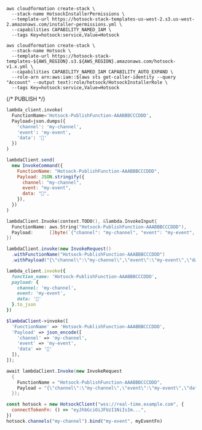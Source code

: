 <div
  className={`w-full  flex-col icem !max-w-full min-w-full ${
    props.tab === 0 ? "flex" : "hidden"
  }`}
>

```text
aws cloudformation create-stack \
  --stack-name HotsockInstallerPermissions \
  --template-url https://hotsock-stack-templates-us-west-2.s3.us-west-2.amazonaws.com/installer-permissions.yml \
  --capabilities CAPABILITY_NAMED_IAM \
  --tags Key=hotsock:service,Value=Hotsock
```

</div>

<div
  className={`w-full  flex-col icem !max-w-full min-w-full ${
    props.tab === 0 ? "flex" : "hidden"
  }`}
>

```text
aws cloudformation create-stack \
  --stack-name Hotsock \
  --template-url https://hotsock-stack-templates-${AWS_REGION}.s3.${AWS_REGION}.amazonaws.com/hotsock-v1.x.yml \
  --capabilities CAPABILITY_NAMED_IAM CAPABILITY_AUTO_EXPAND \
  --role-arn arn:aws:iam::$(aws sts get-caller-identity --query "Account" --output text):role/hotsock/HotsockInstallerRole \
  --tags Key=hotsock:service,Value=Hotsock
```

</div>

{/* PUBLISH */}

<div className={`w-full  flex-col icem !max-w-full min-w-full ${props.tab === "py" ? "flex" : "hidden"}`}>

```py
lambda_client.invoke(
  FunctionName='Hotsock-PublishFunction-AAABBBCCCDDD',
  Payload=json.dumps({
    'channel': 'my-channel',
    'event': 'my-event',
    'data': '👋'
  })
)
```

</div>

<div className={`w-full  flex-col icem !max-w-full min-w-full ${props.tab === "js" ? "flex" : "hidden"}`}>

```js
lambdaClient.send(
  new InvokeCommand({
    FunctionName: "Hotsock-PublishFunction-AAABBBCCCDDD",
    Payload: JSON.stringify({
      channel: "my-channel",
      event: "my-event",
      data: "👋",
    }),
  })
)
```

</div>

<div className={`w-full  flex-col icem !max-w-full min-w-full ${props.tab === "go" ? "flex" : "hidden"}`}>

```go
lambdaClient.Invoke(context.TODO(), &lambda.InvokeInput{
  FunctionName: aws.String("Hotsock-PublishFunction-AAABBBCCCDDD"),
  Payload:      []byte(`{"channel": "my-channel", "event": "my-event", "data": "👋"}`),
})
```

</div>

<div className={`w-full  flex-col icem !max-w-full min-w-full ${props.tab === "java" ? "flex" : "hidden"}`}>

```java
lambdaClient.invoke(new InvokeRequest()
  .withFunctionName("Hotsock-PublishFunction-AAABBBCCCDDD")
  .withPayload("{\"channel\":\"my-channel\",\"event\":\"my-event\",\"data\":\"👋\"}"));
```

</div>

<div className={`w-full  flex-col icem !max-w-full min-w-full ${props.tab === "ruby" ? "flex" : "hidden"}`}>

```ruby
lambda_client.invoke({
  function_name: 'Hotsock-PublishFunction-AAABBBCCCDDD',
  payload: {
    channel: 'my-channel',
    event: 'my-event',
    data: '👋'
  }.to_json
})
```

</div>

<div
  className={`w-full  flex-col icem !max-w-full min-w-full ${
    props.tab === "php" ? "flex" : "hidden"
  }`}
>

```php
$lambdaClient->invoke([
  'FunctionName' => 'Hotsock-PublishFunction-AAABBBCCCDDD',
  'Payload' => json_encode([
    'channel' => 'my-channel',
    'event' => 'my-event',
    'data' => '👋'
  ]),
]);
```

</div>

<div
  className={`w-full  flex-col icem !max-w-full min-w-full ${
    props.tab === "csharp" ? "flex" : "hidden"
  }`}
>

```csharp
await lambdaClient.Invoke(new InvokeRequest
  {
    FunctionName = "Hotsock-PublishFunction-AAABBBCCCDDD",
    Payload = "{\"channel\":\"my-channel\",\"event\":\"my-event\",\"data\":\"👋\"}"
  });
```

</div>

<div className={`w-full  flex-col icem !max-w-full min-w-full ${props.tab === 2 ? "flex" : "hidden"}`}>

```js
const hotsock = new HotsockClient("wss://real-time.example.com", {
  connectTokenFn: () => "eyJhbGciOiJFUzI1NiIsIm...",
})
hotsock.channels("my-channel").bind("my-event", myEventFn)
```

</div>

